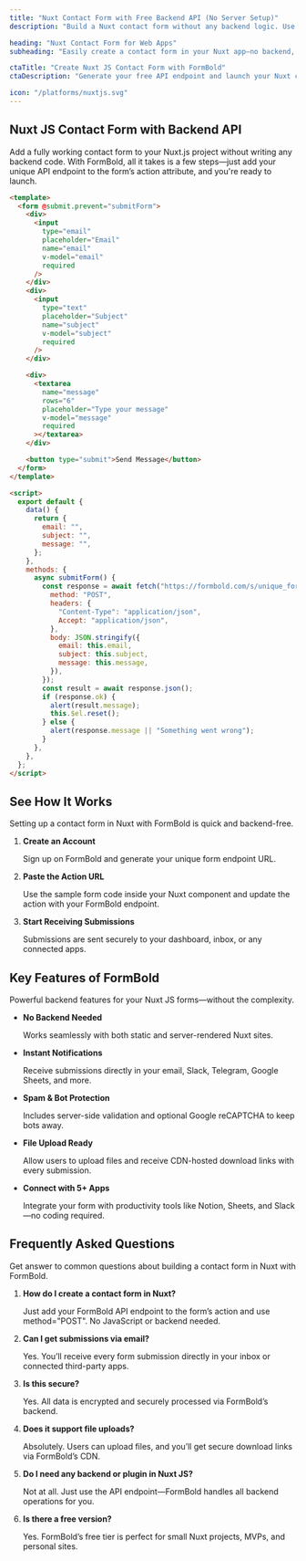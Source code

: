 ```yaml
---
title: "Nuxt Contact Form with Free Backend API (No Server Setup)"
description: "Build a Nuxt contact form without any backend logic. Use FormBold’s free API to handle form submissions instantly—includes example form code."

heading: "Nuxt Contact Form for Web Apps"
subheading: "Easily create a contact form in your Nuxt app—no backend, JavaScript libraries, or server config required. Just use FormBold’s API endpoint to start collecting submissions instantly."

ctaTitle: "Create Nuxt JS Contact Form with FormBold"
ctaDescription: "Generate your free API endpoint and launch your Nuxt contact form in minutes—no backend required."

icon: "/platforms/nuxtjs.svg"
---
```


## Nuxt JS Contact Form with Backend API

Add a fully working contact form to your Nuxt.js project without writing any backend code. With FormBold, all it takes is a few steps—just add your unique API endpoint to the form’s action attribute, and you're ready to launch.

```html
<template>
  <form @submit.prevent="submitForm">
    <div>
      <input
        type="email"
        placeholder="Email"
        name="email"
        v-model="email"
        required
      />
    </div>
    <div>
      <input
        type="text"
        placeholder="Subject"
        name="subject"
        v-model="subject"
        required
      />
    </div>

    <div>
      <textarea
        name="message"
        rows="6"
        placeholder="Type your message"
        v-model="message"
        required
      ></textarea>
    </div>

    <button type="submit">Send Message</button>
  </form>
</template>

<script>
  export default {
    data() {
      return {
        email: "",
        subject: "",
        message: "",
      };
    },
    methods: {
      async submitForm() {
        const response = await fetch("https://formbold.com/s/unique_form_id", {
          method: "POST",
          headers: {
            "Content-Type": "application/json",
            Accept: "application/json",
          },
          body: JSON.stringify({
            email: this.email,
            subject: this.subject,
            message: this.message,
          }),
        });
        const result = await response.json();
        if (response.ok) {
          alert(result.message);
          this.$el.reset();
        } else {
          alert(response.message || "Something went wrong");
        }
      },
    },
  };
</script>
```

## See How It Works

Setting up a contact form in Nuxt with FormBold is quick and backend-free.

1. **Create an Account**

	Sign up on FormBold and generate your unique form endpoint URL.

2. **Paste the Action URL**

	Use the sample form code inside your Nuxt component and update the action with your FormBold endpoint.

3. **Start Receiving Submissions**

	Submissions are sent securely to your dashboard, inbox, or any connected apps.

## Key Features of FormBold

Powerful backend features for your Nuxt JS forms—without the complexity.

- **No Backend Needed**

	Works seamlessly with both static and server-rendered Nuxt sites.

- **Instant Notifications**

	Receive submissions directly in your email, Slack, Telegram, Google Sheets, and more.

- **Spam & Bot Protection**

	Includes server-side validation and optional Google reCAPTCHA to keep bots away.

- **File Upload Ready**

	Allow users to upload files and receive CDN-hosted download links with every submission.

- **Connect with 5+ Apps**

	Integrate your form with productivity tools like Notion, Sheets, and Slack—no coding required.


## Frequently Asked Questions

Get answer to common questions about building a contact form in Nuxt with FormBold.

1. **How do I create a contact form in Nuxt?**

	Just add your FormBold API endpoint to the form’s action and use method="POST". No JavaScript or backend needed.

2. **Can I get submissions via email?**

	Yes. You’ll receive every form submission directly in your inbox or connected third-party apps.

3. **Is this secure?**

	Yes. All data is encrypted and securely processed via FormBold’s backend.

4. **Does it support file uploads?**

	Absolutely. Users can upload files, and you’ll get secure download links via FormBold’s CDN.

5. **Do I need any backend or plugin in Nuxt JS?**

	Not at all. Just use the API endpoint—FormBold handles all backend operations for you.

6. **Is there a free version?**

	Yes. FormBold’s free tier is perfect for small Nuxt projects, MVPs, and personal sites.


